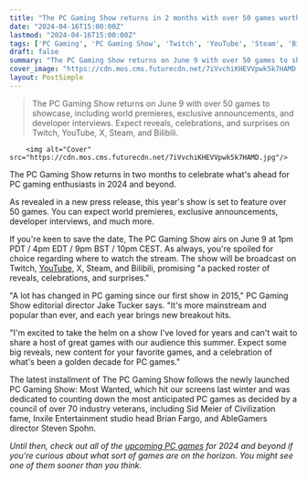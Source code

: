 ```yaml
---
title: "The PC Gaming Show returns in 2 months with over 50 games worth of world premieres, exclusive announcements, and dev interviews"
date: "2024-04-16T15:00:00Z"
lastmod: "2024-04-16T15:00:00Z"
tags: ['PC Gaming', 'PC Gaming Show', 'Twitch', 'YouTube', 'Steam', 'Bilibili', 'Jake Tucker', 'Civilization', 'Inxile Entertainment', 'Brian Fargo', 'AbleGamers', 'Steven Spohn']
draft: false
summary: "The PC Gaming Show returns on June 9 with over 50 games to showcase, including world premieres, exclusive announcements, and developer interviews. Expect reveals, celebrations, and surprises on Twitch, YouTube, X, Steam, and Bilibili."
cover_image: "https://cdn.mos.cms.futurecdn.net/7iVvchiKHEVVpwk5k7HAMD.jpg" 
layout: PostSimple
---
```

> The PC Gaming Show returns on June 9 with over 50 games to showcase, including world premieres, exclusive announcements, and developer interviews. Expect reveals, celebrations, and surprises on Twitch, YouTube, X, Steam, and Bilibili.


        <img alt="Cover" src="https://cdn.mos.cms.futurecdn.net/7iVvchiKHEVVpwk5k7HAMD.jpg"/>
        
The PC Gaming Show returns in two months to celebrate what's ahead for PC gaming enthusiasts in 2024 and beyond. 

As revealed in a new press release, this year's show is set to feature over 50 games. You can expect world premieres, exclusive announcements, developer interviews, and much more. 

If you're keen to save the date, The PC Gaming Show airs on June 9 at 1pm PDT / 4pm EDT / 9pm BST / 10pm CEST. As always, you're spoiled for choice regarding where to watch the stream. The show will be broadcast on Twitch, [YouTube](https://www.gamesradar.com/uk/tag/youtube/), X, Steam, and Bilibili, promising "a packed roster of reveals, celebrations, and surprises."

"A lot has changed in PC gaming since our first show in 2015," PC Gaming Show editorial director Jake Tucker says. "It's more mainstream and popular than ever, and each year brings new breakout hits. 

"I'm excited to take the helm on a show I've loved for years and can't wait to share a host of great games with our audience this summer. Expect some big reveals, new content for your favorite games, and a celebration of what's been a golden decade for PC games."

The latest installment of The PC Gaming Show follows the newly launched PC Gaming Show: Most Wanted, which hit our screens last winter and was dedicated to counting down the most anticipated PC games as decided by a council of over 70 industry veterans, including Sid Meier of Civilization fame, Inxile Entertainment studio head Brian Fargo, and AbleGamers director Steven Spohn.

*Until then, check out all of the *[<em>upcoming PC games</em>](https://www.gamesradar.com/pc-gaming-show-most-wanted-announced-for-november-30/)* for 2024 and beyond if you're curious about what sort of games are on the horizon. You might see one of them sooner than you think.*
        